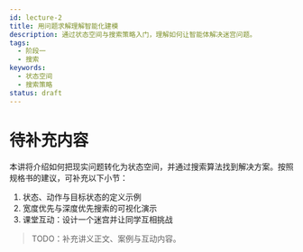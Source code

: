 ```yaml
---
id: lecture-2
title: 用问题求解理解智能化建模
description: 通过状态空间与搜索策略入门，理解如何让智能体解决迷宫问题。
tags:
  - 阶段一
  - 搜索
keywords:
  - 状态空间
  - 搜索策略
status: draft
---
```


# 待补充内容

本讲将介绍如何把现实问题转化为状态空间，并通过搜索算法找到解决方案。按照规格书的建议，可补充以下小节：

1. 状态、动作与目标状态的定义示例
2. 宽度优先与深度优先搜索的可视化演示
3. 课堂互动：设计一个迷宫并让同学互相挑战

> TODO：补充讲义正文、案例与互动内容。
